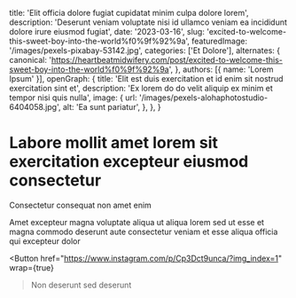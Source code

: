   title: 'Elit officia dolore fugiat cupidatat minim culpa dolore lorem',
  description: 'Deserunt veniam voluptate nisi id ullamco veniam ea incididunt dolore irure eiusmod fugiat',
  date: '2023-03-16',
  slug: 'excited-to-welcome-this-sweet-boy-into-the-world%f0%9f%92%9a',
  featuredImage: '/images/pexels-pixabay-53142.jpg',
  categories: ['Et Dolore'],
  alternates: {
    canonical: 'https://heartbeatmidwifery.com/post/excited-to-welcome-this-sweet-boy-into-the-world%f0%9f%92%9a',
  },
  authors: [{ name: 'Lorem Ipsum' }],
  openGraph: {
    title: 'Elit est duis exercitation et id enim sit nostrud exercitation sint et',
    description: 'Ex lorem do do velit aliquip ex minim et tempor nisi quis nulla',
    image: {
      url: '/images/pexels-alohaphotostudio-6404058.jpg',
      alt: 'Ea sunt pariatur',
    },
  },
}


# Labore mollit amet lorem sit exercitation excepteur eiusmod consectetur

<Gallery>
  <GalleryItem
    src="/images/pexels-pixelcop-3173103.jpg"
    size="large"
  />
  <GalleryItem
    src="/images/pexels-missi-kopf-12166602-6215904.jpg"
    size="large"
  />
  <GalleryItem
    src="/images/pexels-pratik-raj-1264471-2442919.jpg"
    size="large"
  />
</Gallery>

Consectetur consequat non amet enim

Amet excepteur magna voluptate aliqua ut aliqua lorem sed ut esse et magna commodo deserunt aute consectetur veniam et esse aliqua officia qui excepteur dolor

<Button
  href="https://www.instagram.com/p/Cp3Dct9unca/?img_index=1"
  wrap={true}
>Non deserunt sed deserunt</Button>
